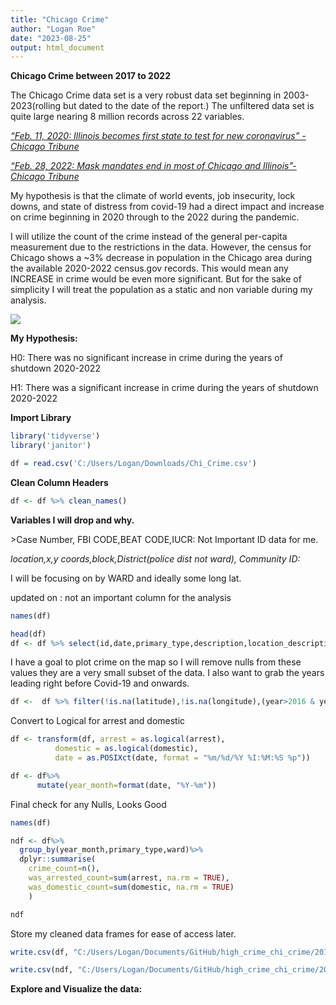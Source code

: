 ```yaml
---
title: "Chicago Crime"
author: "Logan Roe"
date: "2023-08-25"
output: html_document
---
```


**Chicago Crime between 2017 to 2022**

The Chicago Crime data set is a very robust data set beginning in 2003-2023(rolling but dated to the date of the report.) The unfiltered data set is quite large nearing 8 million records across 22 variables.

[*"Feb. 11, 2020: Illinois becomes first state to test for new coronavirus" -Chicago Tribune*]{.underline}

[*"Feb. 28, 2022: Mask mandates end in most of Chicago and Illinois"-Chicago Tribune*]{.underline}

My hypothesis is that the climate of world events, job insecurity, lock downs, and state of distress from covid-19 had a direct impact and increase on crime beginning in 2020 through to the 2022 during the pandemic.

I will utilize the count of the crime instead of the general per-capita measurement due to the restrictions in the data. However, the census for Chicago shows a \~3% decrease in population in the Chicago area during the available 2020-2022 census.gov records. This would mean any INCREASE in crime would be even more significant. But for the sake of simplicity I will treat the population as a static and non variable during my analysis.

![](images/chrome_DbGAIr8j8A.png)

**My Hypothesis:**

H0: There was no significant increase in crime during the years of shutdown 2020-2022

H1: There was a significant increase in crime during the years of shutdown 2020-2022

**Import Library**

```r
library('tidyverse')
library('janitor')
```

```r
df = read.csv('C:/Users/Logan/Downloads/Chi_Crime.csv')
```

**Clean Column Headers**

```r
df <- df %>% clean_names()

```

**Variables I will drop and why.**

\>Case Number, FBI CODE,BEAT CODE,IUCR: Not Important ID data for me.

*location,x,y coords,block,District(police dist not ward), Community ID:*

I will be focusing on by WARD and ideally some long lat.

updated on : not an important column for the analysis

```r
names(df)
```

```r
head(df)
df <- df %>% select(id,date,primary_type,description,location_description,arrest,domestic,ward,year,latitude,longitude)
```

I have a goal to plot crime on the map so I will remove nulls from these values they are a very small subset of the data. I also want to grab the years leading right before Covid-19 and onwards.

```r
df <-  df %>% filter(!is.na(latitude),!is.na(longitude),(year>2016 & year<2023))

```

Convert to Logical for arrest and domestic

```r
df <- transform(df, arrest = as.logical(arrest),
          domestic = as.logical(domestic),
          date = as.POSIXct(date, format = "%m/%d/%Y %I:%M:%S %p"))
```

```r
df <- df%>%
      mutate(year_month=format(date, "%Y-%m"))
```

Final check for any Nulls, Looks Good

```r
names(df)
```

```r
ndf <- df%>%
  group_by(year_month,primary_type,ward)%>%
  dplyr::summarise(
    crime_count=n(),
    was_arrested_count=sum(arrest, na.rm = TRUE),
    was_domestic_count=sum(domestic, na.rm = TRUE)
    )

ndf
```

Store my cleaned data frames for ease of access later.

```r
write.csv(df, "C:/Users/Logan/Documents/GitHub/high_crime_chi_crime/2017-2022_Crime.csv", row.names=FALSE)
```

```r
write.csv(ndf, "C:/Users/Logan/Documents/GitHub/high_crime_chi_crime/2017-2022_Agg_Crime.csv", row.names=FALSE)
```

**Explore and Visualize the data:**


